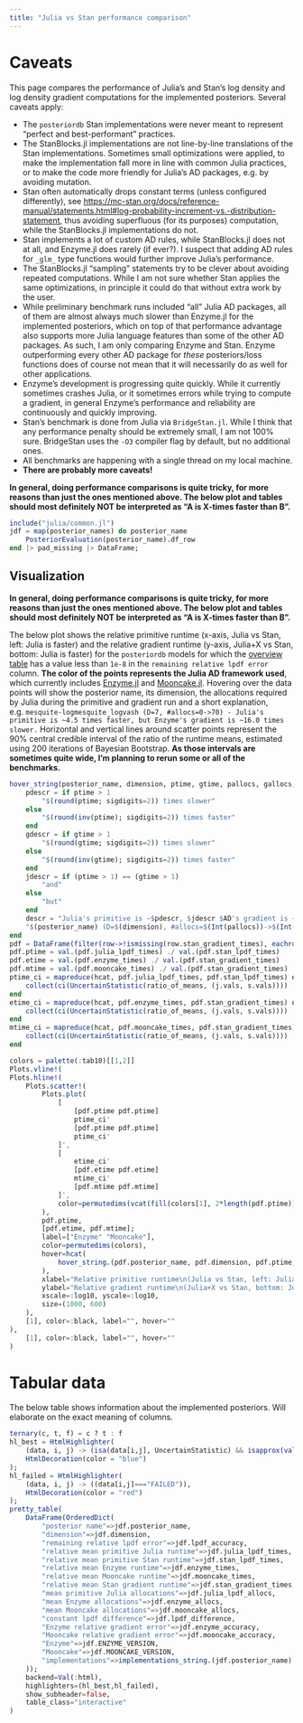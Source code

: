 ```yaml
---
title: "Julia vs Stan performance comparison"
---
```


# Caveats

This page compares the performance of Julia's and Stan's log density and log density gradient computations for the implemented posteriors. Several caveats apply:

* The `posteriordb` Stan implementations were never meant to represent "perfect and best-performant" practices.
* The StanBlocks.jl implementations are not line-by-line translations of the Stan implementations. Sometimes small optimizations were applied, to make the implementation fall more in line with common Julia practices, or to make the code more friendly for Julia's AD packages, e.g. by avoiding mutation.
* Stan often automatically drops constant terms (unless configured differently), see [https://mc-stan.org/docs/reference-manual/statements.html#log-probability-increment-vs.-distribution-statement](https://mc-stan.org/docs/reference-manual/statements.html#log-probability-increment-vs.-distribution-statement), thus avoiding superfluous (for its purposes) computation, while the StanBlocks.jl implementations do not.
* Stan implements a lot of custom AD rules, while StanBlocks.jl does not at all, and Enzyme.jl does rarely (if ever?). I suspect that adding AD rules for `_glm_` type functions would further improve Julia's performance.
* The StanBlocks.jl "sampling" statements try to be clever about avoiding repeated computations. While I am not sure whether Stan applies the same optimizations, in principle it could do that without extra work by the user. 
* While preliminary benchmark runs included "all" Julia AD packages, all of them are almost always much slower than Enzyme.jl for the implemented posteriors, which on top of that performance advantage also supports more Julia language features than some of the other AD packages. As such, I am only comparing Enzyme and Stan. Enzyme outperforming every other AD package for *these* posteriors/loss functions does of course not mean that it will necessarily do as well for other applications.
* Enzyme's development is progressing quite quickly. While it currently sometimes crashes Julia, or it sometimes errors while trying to compute a gradient, in general Enzyme's performance and reliability are continuously and quickly improving.
* Stan's benchmark is done from Julia via `BridgeStan.jl`. While I think that any performance penalty should be extremely small, I am not 100% sure. BridgeStan uses the `-O3` compiler flag by default, but no additional ones.
* All benchmarks are happening with a single thread on my local machine.
* **There are probably more caveats!**

::: {.callout-warning}
**In general, doing performance comparisons is quite tricky, for more reasons than just the ones mentioned above. The below plot and tables should most definitely NOT be interpreted as "A is X-times faster than B".**
::: 

```julia
include("julia/common.jl")
jdf = map(posterior_names) do posterior_name 
    PosteriorEvaluation(posterior_name).df_row
end |> pad_missing |> DataFrame;  
```

:::{.column-page}
 
# Visualization

::: {.callout-warning}
**In general, doing performance comparisons is quite tricky, for more reasons than just the ones mentioned above. The below plot and tables should most definitely NOT be interpreted as "A is X-times faster than B".**
:::

The below plot shows the relative primitive runtime (x-axis, Julia vs Stan, left: Julia is faster) and the relative gradient runtime (y-axis, Julia+X vs Stan, bottom: Julia is faster) for the `posteriordb` models for which the [overview table](#tabular-data) has a value less than `1e-8` in the `remaining relative lpdf error` column. **The color of the points represents the Julia AD framework used**, which currently includes [Enzyme.jl](https://github.com/EnzymeAD/Enzyme.jl) and [Mooncake.jl](https://github.com/compintell/Mooncake.jl).
Hovering over the data points will show the posterior name, its dimension, the allocations required by Julia during the primitive and gradient run and a short explanation, e.g. `mesquite-logmesquite_logvash (D=7, #allocs=0->70) - Julia's primitive is ~4.5 times faster, but Enzyme's gradient is ~16.0 times slower.` Horizontal and vertical lines around scatter points represent the 90% central credible interval of the ratio of the runtime means, estimated using 200 iterations of Bayesian Bootstrap. **As those intervals are sometimes quite wide, I'm planning to rerun some or all of the benchmarks.**
```julia
hover_string(posterior_name, dimension, ptime, gtime, pallocs, gallocs; AD) = begin  
    pdescr = if ptime > 1
        "$(round(ptime; sigdigits=2)) times slower" 
    else
        "$(round(inv(ptime); sigdigits=2)) times faster"
    end
    gdescr = if gtime > 1
        "$(round(gtime; sigdigits=2)) times slower"
    else
        "$(round(inv(gtime); sigdigits=2)) times faster"
    end
    jdescr = if (ptime > 1) == (gtime > 1) 
        "and"
    else
        "but"
    end
    descr = "Julia's primitive is ~$pdescr, $jdescr $AD's gradient is ~$gdescr."
    "$(posterior_name) (D=$(dimension), #allocs=$(Int(pallocs))->$(Int(gallocs))) <br> $descr"
end
pdf = DataFrame(filter(row->!ismissing(row.stan_gradient_times), eachrow(jdf)))
pdf.ptime = val.(pdf.julia_lpdf_times) ./ val.(pdf.stan_lpdf_times)
pdf.etime = val.(pdf.enzyme_times) ./ val.(pdf.stan_gradient_times) 
pdf.mtime = val.(pdf.mooncake_times) ./ val.(pdf.stan_gradient_times)
ptime_ci = mapreduce(hcat, pdf.julia_lpdf_times, pdf.stan_lpdf_times) do j, s
    collect(ci(UncertainStatistic(ratio_of_means, (j.vals, s.vals))))
end
etime_ci = mapreduce(hcat, pdf.enzyme_times, pdf.stan_gradient_times) do j, s
    collect(ci(UncertainStatistic(ratio_of_means, (j.vals, s.vals))))
end
mtime_ci = mapreduce(hcat, pdf.mooncake_times, pdf.stan_gradient_times) do j, s
    collect(ci(UncertainStatistic(ratio_of_means, (j.vals, s.vals))))
end

colors = palette(:tab10)[[1,2]]
Plots.vline!(
Plots.hline!(
    Plots.scatter!(
        Plots.plot(
            [
                [pdf.ptime pdf.ptime]
                ptime_ci'
                [pdf.ptime pdf.ptime]
                ptime_ci'
            ]',
            [
                etime_ci'
                [pdf.etime pdf.etime]
                mtime_ci'
                [pdf.mtime pdf.mtime]
            ]',
            color=permutedims(vcat(fill(colors[1], 2*length(pdf.ptime)), fill(colors[2], 2*length(pdf.ptime)))), label="", hover=""
        ),
        pdf.ptime,
        [pdf.etime, pdf.mtime];
        label=["Enzyme" "Mooncake"],
        color=permutedims(colors),
        hover=hcat(
            hover_string.(pdf.posterior_name, pdf.dimension, pdf.ptime, pdf.etime, pdf.julia_lpdf_allocs, pdf.enzyme_allocs; AD="Enzyme"), hover_string.(pdf.posterior_name, pdf.dimension, pdf.ptime, pdf.mtime, pdf.julia_lpdf_allocs, pdf.mooncake_allocs; AD="Mooncake") 
        ),
        xlabel="Relative primitive runtime\n(Julia vs Stan, left: Julia is faster)", 
        ylabel="Relative gradient runtime\n(Julia+X vs Stan, bottom: Julia+X is faster)",
        xscale=:log10, yscale=:log10, 
        size=(1000, 600)
    ),
    [1], color=:black, label="", hover=""
),
    [1], color=:black, label="", hover=""
)
```
:::

# Tabular data

The below table shows information about the implemented posteriors. Will elaborate on the exact meaning of columns.

:::{.column-screen}

```julia
ternary(c, t, f) = c ? t : f 
hl_best = HtmlHighlighter(
    (data, i, j) -> (isa(data[i,j], UncertainStatistic) && isapprox(val(data[i,j]), 1.)),
    HtmlDecoration(color = "blue")
);
hl_failed = HtmlHighlighter(
    (data, i, j) -> ((data[i,j]==="FAILED")),
    HtmlDecoration(color = "red")
);
pretty_table( 
    DataFrame(OrderedDict(  
        "posterior name"=>jdf.posterior_name,
        "dimension"=>jdf.dimension,
        "remaining relative lpdf error"=>jdf.lpdf_accuracy,
        "relative mean primitive Julia runtime"=>jdf.julia_lpdf_times,
        "relative mean primitive Stan runtime"=>jdf.stan_lpdf_times,
        "relative mean Enzyme runtime"=>jdf.enzyme_times,
        "relative mean Mooncake runtime"=>jdf.mooncake_times,
        "relative mean Stan gradient runtime"=>jdf.stan_gradient_times,
        "mean primitive Julia allocations"=>jdf.julia_lpdf_allocs,
        "mean Enzyme allocations"=>jdf.enzyme_allocs,
        "mean Mooncake allocations"=>jdf.mooncake_allocs,
        "constant lpdf difference"=>jdf.lpdf_difference,
        "Enzyme relative gradient error"=>jdf.enzyme_accuracy,
        "Mooncake relative gradient error"=>jdf.mooncake_accuracy, 
        "Enzyme"=>jdf.ENZYME_VERSION,
        "Mooncake"=>jdf.MOONCAKE_VERSION,
        "implementations"=>implementations_string.(jdf.posterior_name)
    ));
    backend=Val(:html),
    highlighters=(hl_best,hl_failed), 
    show_subheader=false, 
    table_class="interactive"
)
```
:::